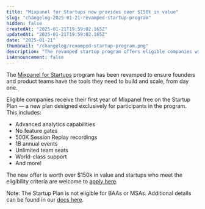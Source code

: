 ```yaml
---
title: "Mixpanel for Startups now provides over $150k in value"
slug: "changelog-2025-01-21-revamped-startup-program"
hidden: false
createdAt: "2025-01-21T19:59:02.165Z"
updatedAt: "2025-01-21T19:59:02.165Z"
date: "2025-01-21"
thumbnail: "/changelog/revamped-startup-program.png"
description: "The revamped startup program offers eligible companies with complete access to Mixpanel's comprehensive analytics, free for their first year."
isAnnouncement: false
---
```


<ChangelogPostHeader
  date="2025-01-21"
  image="/changelog/revamped-startup-program.png"
  title="Mixpanel for Startups now provides over $150k in value"
/>

The [Mixpanel for Startups](https://mixpanel.com/startups/) program has been revamped to ensure founders and product teams have the tools they need to build and scale, from day one. 

Eligible companies receive their first year of Mixpanel free on the Startup Plan — a new plan designed exclusively for participants in the program. 
This includes:
- Advanced analytics capabilities
- No feature gates 
- 500K Session Replay recordings
- 1B annual events
- Unlimited team seats
- World-class support
- And more!

The new offer is worth over $150k in value and startups who meet the eligibility criteria are welcome to [apply here](https://mixpanel.com/startups/).  


Note: The Startup Plan is not eligible for BAAs or MSAs. Additional details can be found in our [docs here](https://docs.mixpanel.com/docs/pricing/startup-program).
